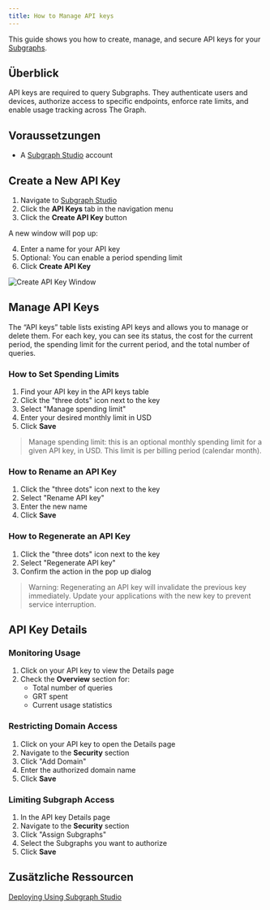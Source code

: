 ```yaml
---
title: How to Manage API keys
---
```


This guide shows you how to create, manage, and secure API keys for your [Subgraphs](/subgraphs/developing/subgraphs/).

## Überblick

API keys are required to query Subgraphs. They authenticate users and devices, authorize access to specific endpoints, enforce rate limits, and enable usage tracking across The Graph.

## Voraussetzungen

- A [Subgraph Studio](https://thegraph.com/studio/) account

## Create a New API Key

1. Navigate to [Subgraph Studio](https://thegraph.com/studio/)
2. Click the **API Keys** tab in the navigation menu
3. Click the **Create API Key** button

A new window will pop up:

4. Enter a name for your API key
5. Optional: You can enable a period spending limit
6. Click **Create API Key**

![Create API Key Window](/img/create-api-key.png)

## Manage API Keys

The “API keys” table lists existing API keys and allows you to manage or delete them. For each key, you can see its status, the cost for the current period, the spending limit for the current period, and the total number of queries.

### How to Set Spending Limits

1. Find your API key in the API keys table
2. Click the "three dots" icon next to the key
3. Select "Manage spending limit"
4. Enter your desired monthly limit in USD
5. Click **Save**

> Manage spending limit: this is an optional monthly spending limit for a given API key, in USD. This limit is per billing period (calendar month).

### How to Rename an API Key

1. Click the "three dots" icon next to the key
2. Select "Rename API key"
3. Enter the new name
4. Click **Save**

### How to Regenerate an API Key

1. Click the "three dots" icon next to the key
2. Select "Regenerate API key"
3. Confirm the action in the pop up dialog

> Warning: Regenerating an API key will invalidate the previous key immediately. Update your applications with the new key to prevent service interruption.

## API Key Details

### Monitoring Usage

1. Click on your API key to view the Details page
2. Check the **Overview** section for:
   - Total number of queries
   - GRT spent
   - Current usage statistics

### Restricting Domain Access

1. Click on your API key to open the Details page
2. Navigate to the **Security** section
3. Click "Add Domain"
4. Enter the authorized domain name
5. Click **Save**

### Limiting Subgraph Access

1. In the API key Details page
2. Navigate to the **Security** section
3. Click "Assign Subgraphs"
4. Select the Subgraphs you want to authorize
5. Click **Save**

## Zusätzliche Ressourcen

[Deploying Using Subgraph Studio](/subgraphs/developing/deploying/using-subgraph-studio/)
